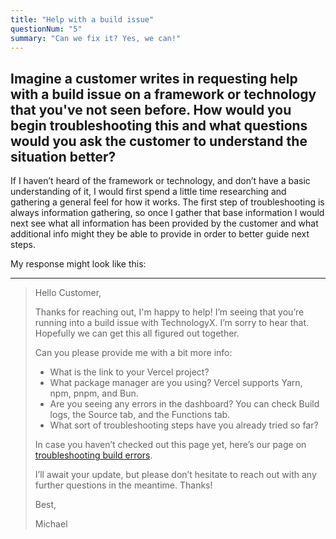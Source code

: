 ```yaml
---
title: "Help with a build issue"
questionNum: "5"
summary: "Can we fix it? Yes, we can!"
---
```


## Imagine a customer writes in requesting help with a build issue on a framework or technology that you've not seen before. How would you begin troubleshooting this and what questions would you ask the customer to understand the situation better?

If I haven’t heard of the framework or technology, and don’t have a basic understanding of it, I would first spend a little time researching and gathering a general feel for how it works. The first step of troubleshooting is always information gathering, so once I gather that base information I would next see what all information has been provided by the customer and what additional info might they be able to provide in order to better guide next steps.

My response might look like this:

---

> Hello Customer,
>
> Thanks for reaching out, I'm happy to help! I’m seeing that you’re running into a build issue with TechnologyX. I’m sorry to hear that. Hopefully we can get this all figured out together.
>
> Can you please provide me with a bit more info:
>
> - What is the link to your Vercel project?
> - What package manager are you using? Vercel supports Yarn, npm, pnpm, and Bun.
> - Are you seeing any errors in the dashboard? You can check Build logs, the Source tab, and the Functions tab.
> - What sort of troubleshooting steps have you already tried so far?
>
> In case you haven’t checked out this page yet, here’s our page on [troubleshooting build errors](https://vercel.com/docs/deployments/troubleshoot-a-build).
>
> I’ll await your update, but please don’t hesitate to reach out with any further questions in the meantime. Thanks!
>
> Best,
>
> Michael
